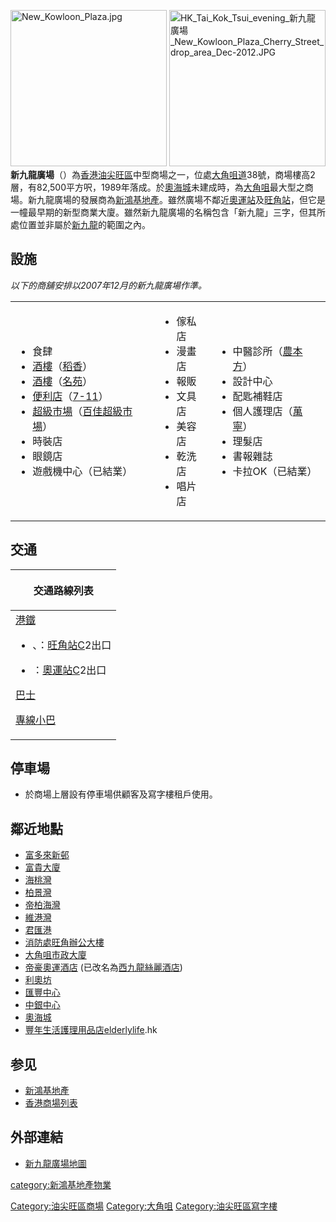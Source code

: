 {{Distinguish|九龍廣場}}
{{Infobox_housinghk
| name = 新九龍廣場<br/>{{lang|en|New Kowloon Plaza}}
| image = HK_NewKowloonPlaza.JPG
| address = {{HKG}}[[九龍|九龍]][[大角咀道|大角咀道]]38號
| developer = [[新鴻基地產|新鴻基地產]]
| use = 辦公室及商場
| blocknumber = 1座
| floornumber = 商　場：G-1樓<br/>停車場：2-6樓<br/>寫字樓：7-15樓
| yearofcompletion = 1989年
| former = 油鼓
| facilities = 店舖、寫字樓等
| website =
}}
[[File:New_Kowloon_Plaza.jpg|250px]]
[[File:HK_Tai_Kok_Tsui_evening_新九龍廣場_New_Kowloon_Plaza_Cherry_Street_drop_area_Dec-2012.JPG|250px]]
'''新九龍廣場'''（{{lang-en|New Kowloon Plaza}}）為[[香港|香港]][[油尖旺區|油尖旺區]]中型商場之一，位處[[大角咀道|大角咀道]]38號，商場樓高2層，有82,500平方呎，1989年落成。於[[奧海城|奧海城]]未建成時，為[[大角咀|大角咀]]最大型之商場。新九龍廣場的發展商為[[新鴻基地產|新鴻基地產]]。雖然廣場不鄰近[[奧運站|奧運站]]及[[旺角站|旺角站]]，但它是一幢最早期的新型商業大廈。雖然新九龍廣場的名稱包含「新九龍」三字，但其所處位置並非屬於[[新九龍|新九龍]]的範圍之內。

==設施==
''以下的商舖安排以2007年12月的新九龍廣場作準。''
{|
|valign=top|
* 食肆
* [[酒樓|酒樓]]（[[稻香|稻香]]）
* [[酒樓|酒樓]]（[[名苑|名苑]]）
* [[便利店|便利店]]（[[7-11|7-11]]）
* [[超級市場|超級市場]]（[[百佳超級市場|百佳超級市場]]）
* 時裝店
* 眼鏡店
* 遊戲機中心（已結業）
|valign=top|
* 傢私店
* 漫畫店
* 報販
* 文具店
* 美容店
* 乾洗店
* 唱片店
|valign=top|
* 中醫診所（[[農本方|農本方]]）
* 設計中心
* 配匙補鞋店
* 個人護理店（[[萬寧_(零售商)|萬寧]]）
* 理髮店
* 書報雜誌
* 卡拉OK（已結業）
|}

==交通==
{| class="mw-collapsible mw-collapsed wikitable" style="background:white; margin: 0 auto; width: auto;" 
! 交通路線列表
|-
|
;[[港鐵|港鐵]]
*{{港鐵路線標誌|KTL}}、{{港鐵路線標誌|TWL}}：[[旺角站|旺角站]]C2出口
*{{港鐵路線標誌|TCL}}：[[奧運站|奧運站]]C2出口

;[[香港巴士|巴士]]
{{九龍新界巴士簡單列表|2E|10|12|12P|13D|16|16X|18|20|31B|32|33A|37|43C|66X|68X|72X|87B<!--|93P-->|265B|270B|272E|272X|287P|287X|887|N20<!--|N293-->}}
{{過海隧道巴士簡單列表|904|905|905P|914|914X|971|X970}}
{{大嶼山巴士簡單列表|A20|E21|E21C<!--|E21D-->}}

;[[香港小巴|專線小巴]]
{{九龍專線小巴簡單列表|3|12A|12B|12S|43M|46|70|70A|78}}
|}

==停車場==
*於商場上層設有停車場供顧客及寫字樓租戶使用。

==鄰近地點==
* [[富多來新邨|富多來新邨]]
* [[富貴大廈|富貴大廈]]
* [[海桃灣|海桃灣]]
* [[柏景灣|柏景灣]]
* [[帝柏海灣|帝柏海灣]]
* [[維港灣|維港灣]]
* [[君匯港|君匯港]]
* [[消防處旺角辦公大樓|消防處旺角辦公大樓]]
* [[大角咀市政大廈|大角咀市政大廈]]
* [[帝豪奧運酒店|帝豪奧運酒店]] (已改名為[[西九龍絲麗酒店|西九龍絲麗酒店]])
* [[利奧坊|利奧坊]] 
* [[匯豐中心|匯豐中心]]
* [[中銀中心|中銀中心]]
* [[奧海城|奧海城]]
* [[豐年生活護理用品店|豐年生活護理用品店]]elderlylife.hk

==参见==
* [[新鴻基地產|新鴻基地產]]
* [[香港商場列表|香港商場列表]]

==外部連結==
* [https://web.archive.org/web/20070929001708/http://map.rssconnect.net/?lat=22.3196999999997&long=114.162600000007&z=16&title=%E6%96%B0%E4%B9%9D%E9%BE%8D%E5%BB%A3%E5%A0%B4%E5%95%86%E5%A0%B4%20&query=%E6%96%B0%E4%B9%9D%E9%BE%8D%E5%BB%A3%E5%A0%B4 新九龍廣場地圖] 

{{shkp}}
[[Category:油尖旺區商場|Category:油尖旺區商場]]
[[category:新鴻基地產物業|category:新鴻基地產物業]]
[[Category:大角咀|Category:大角咀]]
[[Category:油尖旺區寫字樓|Category:油尖旺區寫字樓]]